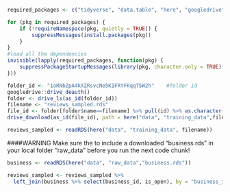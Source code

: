 ```r
required_packages <- c("tidyverse", "data.table", "here", "googledrive")

for (pkg in required_packages) {
	if (!requireNamespace(pkg, quietly = TRUE)) {
		suppressMessages(install.packages(pkg))
	}
}
#load all the dependencies
invisible(lapply(required_packages, function(pkg) {
	suppressPackageStartupMessages(library(pkg, character.only = TRUE))
}))

```

```r
folder_id <- "1oRNbZpA4kXZRsvcNe5K1FRYFKqqT5W2h"	#folder id
googledrive::drive_deauth()
folder <- drive_ls(as_id(folder_id))
filename <- "reviews_sampled.rds"
file_id <- folder[folder$name==filename] %>% pull(id) %>% as.character()
drive_download(as_id(file_id), path = here("data", "training_data",filename), overwrite = TRUE)

reviews_sampled <- readRDS(here("data", "training_data", filename))
```

####WARNING
Make sure the to include a downloaded "business.rds" in your local folder "raw_data" before you run the next code chunk!

```r
business <- readRDS(here("data", "raw_data","business.rds"))

reviews_sampled <- reviews_sampled %>%
  left_join(business %>% select(business_id, is_open), by = "business_id")
```
